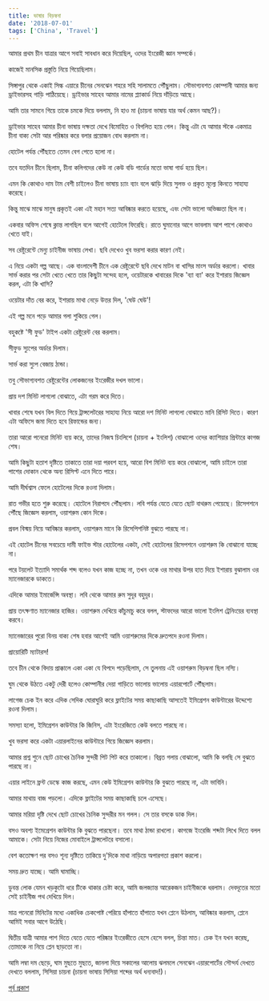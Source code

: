 ```yaml
---
title: ভাষার বিড়ম্বনা
date: '2018-07-01'
tags: ['China', 'Travel']
---
```


আমার প্রথম চীন যাত্রার আগে সবাই সাবধান করে দিয়েছিল, ওদের ইংরেজী জ্ঞান সম্পর্কে।

কাজেই মানসিক প্রস্তুতি নিয়ে গিয়েছিলাম।

সিঙ্গাপুর থেকে একাই সিল্ক এয়ারে চীনের সেনঝেন শহরে সহি সালামতে পৌঁছুলাম। সৌভাগ্যবশত কোম্পানী আমার জন্য ড্রাইভারসহ গাড়ি পাঠিয়েছে। ড্রাইভার সাহেব আমার নামের প্ল্যাকার্ড নিয়ে দাঁড়িয়ে আছে।

আমি তার সামনে গিয়ে তাকে চমকে দিয়ে বললাম, নি হাও মা (চায়না ভাষায় যার অর্থ কেমন আছ?)।

ড্রাইভার সাহেব আমার চীনা ভাষায় দক্ষতা দেখে বিমোহিত ও বিগলিত হয়ে গেল। কিন্তু এটা যে আমার স্টকে একমাত্র চীনা বাক্য সেটা আর পরিষ্কার করে বলার প্রয়োজন বোধ করলাম না।

হোটেল পর্যন্ত পৌঁছাতে তেমন বেগ পেতে হলো না।

তবে যতদিন চীনে ছিলাম, চীনা কলিগদের কেউ না কেউ বডি গার্ডের মতো ভাষা গার্ড হয়ে ছিল।

এমন কি কোথাও দাম টাম বেশী চাইলেও চীনা ভাষায় চ্যাং ব্যাং বলে ঝাড়ি দিয়ে সুলভ ও প্রকৃত মূল্যে কিনতে সাহায্য করেছে।

কিন্তু মাঝে মাঝে মানুষ প্রকৃতই একা এই মহান সত্য আবিষ্কার করতে হয়েছে, এবং সেটা ভালো অভিজ্ঞতা ছিল না।

একবার অফিস শেষে ক্লান্ত লাগছিল বলে আগেই হোটেলে ফিরেছি। রাতে ঘুমানোর আগে ভাবলাম আশ পাশে কোথাও খেতে যাই।

সব রেষ্টুরেন্টে মেন্যু চাইনীজ ভাষায় লেখা। ছবি দেখেও খুব ভরসা করার কারণ নেই।

এ নিয়ে একটা গল্প আছে। এক বাংলাদেশী চীনে এক রেষ্টুরেন্টে ছবি দেখে মাটন বা খাসির মাংস অর্ডার করলো। খাবার সার্ভ করার পর সেটা খেতে খেতে তার কিছুটা সন্দেহ হলে, ওয়েটারকে খাবারের দিকে 'ব্যা ব্যা' করে ইশারায় জিজ্ঞেস করল, এটা কি খাসি?

ওয়েটার দাঁত বের করে, ইশারায় মাথা নেড়ে উত্তর দিল, 'ঘেউ ঘেউ'!

এই গল্প মনে পড়ে আমার গলা শুকিয়ে গেল।

বহুকষ্টে 'সী ফুড' টাইপ একটা রেষ্টুরেন্ট বের করলাম।

সীফুড স্যুপের অর্ডার দিলাম।

সার্ভ করা স্যুপ বেজায় ঠান্ডা।

তবু সৌভাগ্যবশত রেষ্টুরেন্টের লোকজনের ইংরেজীর দখল ভালো।

প্রায় দশ মিনিট লাগলো বোঝাতে, এটা গরম করে দিতে।

খাবার শেষে যখন বিল দিতে গিয়ে ট্রান্সলেটরের সাহায্য নিয়ে আরো দশ মিনিট লাগলো বোঝাতে মানি রিসিট দিতে। কারণ এটা অফিসে জমা দিতে হবে রিফান্ডের জন্য।

তারা আরো পনেরো মিনিট ব্যয় করে, তাদের নিজস্ব চিংলিশে (চায়না + ইংলিশ) বোঝালো ওদের ক্যাশিয়ার প্রিন্টারে কাগজ শেষ।

আমি কিছুটা হতাশ দৃষ্টিতে তাকাতে তারা দয়া পরবশ হয়ে, আরো বিশ মিনিট ব্যয় করে বোঝালো, আমি চাইলে তারা পাশের দোকান থেকে অন্য রিসিপ্ট এনে দিতে পারে।

আমি দীর্ঘশ্বাস ফেলে হোটেলের দিকে রওনা দিলাম।

রাত গভীর হতে শুরু করেছে। হোটেলে নিরাপদে পৌঁছলাম। লবি পর্যন্ত যেতে যেতে ছোট বাথরুম পেয়েছে। রিসেপশনে পৌঁছে জিজ্ঞেস করলাম, ওয়াশরুম কোন দিকে।

প্রবল বিস্ময় নিয়ে আবিষ্কার করলাম, ওয়াশরুম মানে কি রিসেপিশনিষ্ট বুঝতে পারছে না।

এই হোটেল চীনের সবচেয়ে দামী ফাইভ স্টার হোটেলের একটা, সেই হোটেলের রিসেপশনে ওয়াশরুম কি বোঝানো যাচ্ছে না।

পরে টয়লেট ইত্যাদি সমার্থক শব্দ বলেও যখন কাজ হচ্ছে না, তখন ওকে ওর মাথার উপর হাত দিয়ে ইশারায় বুঝালাম ওর ম্যানেজারকে ডাকতে।

এদিকে আমার ইমার্জেন্সি অবস্থা। লবি থেকে আমার রুম সুদূর বহুদূর।

প্রায় তৎক্ষণাত ম্যানেজার হাজির। ওয়াশরুম দেখিয়ে কাঁচুমাচু করে বলল, স্টাফদের আরো ভালো ইংলিশ ট্রেনিংয়ের ব্যবস্থা করবে।

ম্যানেজারের পুরো বিনয় বাক্য শেষ হবার আগেই আমি ওয়াশরুমের দিকে দ্রুতপদে রওনা দিলাম।

প্রায়োরিটি ম্যাটারস!

তবে চীন থেকে বিদায় প্রাক্কালে একা একা যে বিপদে পড়েছিলাম, সে তুলনায় এই ওয়াশরুম বিড়ম্বনা ছিল নস্যি।

ঘুম থেকে উঠতে একটু দেরী হলেও কোম্পানীর দেয়া গাড়িতে ভালোয় ভালোয় এয়ারপোর্টে পৌঁছলাম।

লাগেজ চেক ইন করে এদিক সেদিক ঘোরাঘুরি করে ফ্লাইটের সময় কাছাকাছি আসতেই ইমিগ্রেশন কাউন্টারের উদ্দেশ্যে রওনা দিলাম।

সমস্যা হলো, ইমিগ্রেশন কাউন্টার কি জিনিস, এটা ইংরেজিতে কেউ বলতে পারছে না।

খুব ভরসা করে একটা এয়ারলাইনের কাউন্টারে গিয়ে জিজ্ঞেস করলাম।

আমার প্রশ্ন শুনে ছোট চোখের চৈনিক সুন্দরী পিট পিট করে তাকালো। বিব্রত গলায় বোঝালো, আমি কি বলছি সে বুঝতে পারছে না।

এয়ার লাইনে ফ্রন্ট ডেস্কে কাজ করছে, এমন কেউ ইমিগ্রেশন কাউন্টার কি বুঝতে পারছে না, এটা ভাবিনি।

আমার মাথায় বাজ পড়লো। এদিকে ফ্লাইটের সময় কাছাকাছি চলে এসেছে।

আমার মরিয়া দৃষ্টি দেখে ছোট চোখের চৈনিক সুন্দরীর মন গলল। সে তার বসকে ডাক দিল।

বসও অবশ্য ইমেগ্রেশন কাউন্টার কি বুঝতে পারছেনা। তবে মাথা ঠান্ডা রাখলো। কাগজে ইংরেজি শব্দটা লিখে দিতে বলল আমাকে। সেটা নিয়ে নিজের মোবাইলে ট্রান্সলেটরে বসালো।

বেশ কতোক্ষণ পর বসও শূন্য দৃষ্টিতে তাকিয়ে দু'দিকে মাথা নাড়িয়ে অপারগতা প্রকাশ করলো।

সময় দ্রুত যাচ্ছে। আমি ঘামাচ্ছি।

ডুবন্ত লোক যেমন খড়কুটো ধরে টিকে থাকার চেষ্টা করে, আমি জলজ্যান্ত আরেকজন চাইনীজকে ধরলাম। দেবদূতের মতো সেই চাইনীজ পথ দেখিয়ে দিল।

মাত্র পনেরো মিনিটের মধ্যে একাধিক চেকপোষ্ট পেরিয়ে হাঁপাতে হাঁপাতে যখন প্লেনে উঠলাম, আবিষ্কার করলাম, প্লেনে আমিই সবার আগে উঠেছি।

দ্বিতীয় যাত্রী আমার পাশ দিতে যেতে যেতে পরিষ্কার ইংরেজীতে হেসে হেসে বলল, চিন্তা মাত। চেক ইন যখন করেছ, তোমাকে না নিয়ে প্লেন ছাড়তো না।

আমি লম্বা দম ছেড়ে, ঘাম মুছতে মুছতে, জানলা দিয়ে সকালের আলোয় ঝলমলে সেনঝেন এয়ারপোর্টের সৌন্দর্য দেখতে দেখতে বললাম, সিসিয়া চায়না (চায়না ভাষায় সিসিয়া শব্দের অর্থ ধন্যবাদ!)।

[পূর্ব প্রকাশ](https://www.facebook.com/ashraful.alam/posts/10155318829170583)